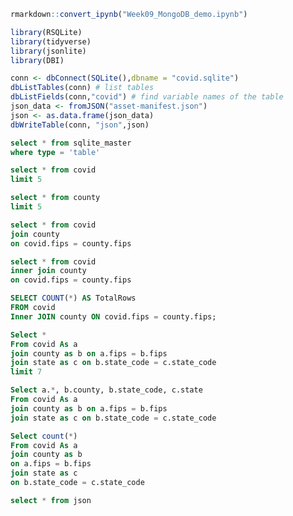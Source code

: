 ```r
rmarkdown::convert_ipynb("Week09_MongoDB_demo.ipynb")
```

```r
library(RSQLite)
library(tidyverse)
library(jsonlite)
library(DBI)

conn <- dbConnect(SQLite(),dbname = "covid.sqlite")
dbListTables(conn) # list tables
dbListFields(conn,"covid") # find variable names of the table
json_data <- fromJSON("asset-manifest.json")
json <- as.data.frame(json_data)
dbWriteTable(conn, "json",json)
```
```sql
select * from sqlite_master
where type = 'table'
```

```sql
select * from covid
limit 5
```
```sql
select * from county
limit 5
```
```sql
select * from covid
join county
on covid.fips = county.fips
```
```sql
select * from covid
inner join county
on covid.fips = county.fips
```
```sql
SELECT COUNT(*) AS TotalRows
FROM covid
Inner JOIN county ON covid.fips = county.fips;
```
```sql
Select *
From covid As a
join county as b on a.fips = b.fips
join state as c on b.state_code = c.state_code
limit 7
```
```sql
Select a.*, b.county, b.state_code, c.state
From covid As a
join county as b on a.fips = b.fips
join state as c on b.state_code = c.state_code
```

```sql
Select count(*)
From covid As a
join county as b 
on a.fips = b.fips
join state as c 
on b.state_code = c.state_code
```

```sql
select * from json
```

